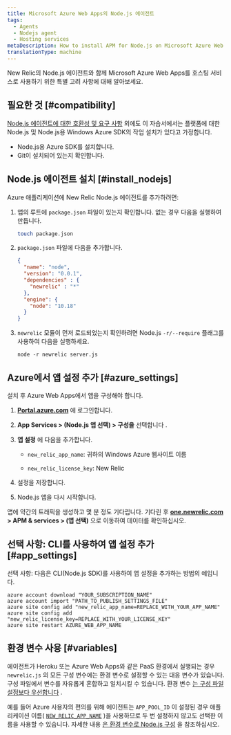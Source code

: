 ```yaml
---
title: Microsoft Azure Web Apps의 Node.js 에이전트
tags:
  - Agents
  - Nodejs agent
  - Hosting services
metaDescription: How to install APM for Node.js on Microsoft Azure Web Apps.
translationType: machine
---
```


New Relic의 Node.js 에이전트와 함께 Microsoft Azure Web Apps를 호스팅 서비스로 사용하기 위한 특별 고려 사항에 대해 알아보세요.

## 필요한 것 [#compatibility]

[Node.js 에이전트에 대한 호환성 및 요구 사항](/docs/agents/nodejs-agent/getting-started/compatibility-requirements-nodejs-agent) 외에도 이 자습서에서는 플랫폼에 대한 Node.js 및 Node.js용 Windows Azure SDK의 작업 설치가 있다고 가정합니다.

* Node.js용 Azure SDK를 설치합니다.
* Git이 설치되어 있는지 확인합니다.

## Node.js 에이전트 설치 [#install_nodejs]

Azure 애플리케이션에 New Relic Node.js 에이전트를 추가하려면:

1. 앱의 루트에 `package.json` 파일이 있는지 확인합니다. 없는 경우 다음을 실행하여 만듭니다.

   ```bash
   touch package.json
   ```

2. `package.json` 파일에 다음을 추가합니다.

   ```json
   {
     "name": "node",
     "version": "0.0.1",
     "dependencies" : {
       "newrelic" : "*"
     },
     "engine": {
       "node": "10.18"
     }
   }
   ```

3. `newrelic` 모듈이 먼저 로드되었는지 확인하려면 Node.js `-r/--require` 플래그를 사용하여 다음을 실행하세요.

   ```shell
   node -r newrelic server.js
   ```

## Azure에서 앱 설정 추가 [#azure_settings]

설치 후 Azure Web Apps에서 앱을 구성해야 합니다.

1. **[Portal.azure.com](https://portal.azure.com)** 에 로그인합니다.

2. **App Services > (Node.js 앱 선택) > 구성을** 선택합니다 .

3. **앱 설정** 에 다음을 추가합니다.

   * `new_relic_app_name`: 귀하의 Windows Azure 웹사이트 이름

   * `new_relic_license_key`: New Relic

     <LicenseKey/>

4. 설정을 저장합니다.

5. Node.js 앱을 다시 시작합니다.

앱에 약간의 트래픽을 생성하고 몇 분 정도 기다립니다. 기다린 후 **[one.newrelic.com](https://one.newrelic.com/all-capabilities) > APM & services > (앱 선택)** 으로 이동하여 데이터를 확인하십시오.

## 선택 사항: CLI를 사용하여 앱 설정 추가 [#app_settings]

선택 사항: 다음은 CLI(Node.js SDK)를 사용하여 앱 설정을 추가하는 방법의 예입니다.

```
azure account download "YOUR_SUBSCRIPTION_NAME"
azure account import "PATH_TO_PUBLISH_SETTINGS_FILE"
azure site config add "new_relic_app_name=REPLACE_WITH_YOUR_APP_NAME"
azure site config add "new_relic_license_key=REPLACE_WITH_YOUR_LICENSE_KEY"
azure site restart AZURE_WEB_APP_NAME
```

## 환경 변수 사용 [#variables]

에이전트가 Heroku 또는 Azure Web Apps와 같은 PaaS 환경에서 실행되는 경우 `newrelic.js` 의 모든 구성 변수에는 환경 변수로 설정할 수 있는 대응 변수가 있습니다. 구성 파일에서 변수를 자유롭게 혼합하고 일치시킬 수 있습니다. 환경 변수 [는 구성 파일 설정보다 우선합니다](/docs/agents/nodejs-agent/installation-configuration/nodejs-agent-configuration#methods-and-precedence) .

예를 들어 Azure 사용자의 편의를 위해 에이전트는 `APP_POOL_ID` 이 설정된 경우 애플리케이션 이름( [`NEW_RELIC_APP_NAME`](/docs/nodejs/configuring-nodejs-with-environment-variables#app_name) )을 사용하므로 두 번 설정하지 않고도 선택한 이름을 사용할 수 있습니다. 자세한 내용 [은 환경 변수로 Node.js 구성](/docs/nodejs/configuring-nodejs-with-environment-variables) 을 참조하십시오.